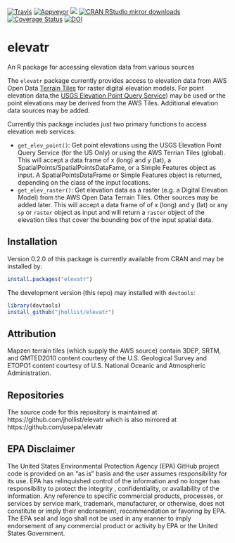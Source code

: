 
[![Travis](https://api.travis-ci.org/jhollist/elevatr.png?branch=master)](https://travis-ci.org/jhollist/elevatr)
[![Appveyor](https://ci.appveyor.com/api/projects/status/github/jhollist/elevatr?svg=true)](https://ci.appveyor.com/project/jhollist/elevatr)
[![](http://www.r-pkg.org/badges/version/elevatr)](http://www.r-pkg.org/pkg/elevatr)
[![CRAN RStudio mirror downloads](http://cranlogs.r-pkg.org/badges/elevatr)](http://www.r-pkg.org/pkg/elevatr)
[![Coverage Status](https://coveralls.io/repos/github/jhollist/elevatr/badge.svg?branch=master)](https://coveralls.io/github/jhollist/elevatr?branch=master)
[![DOI](https://zenodo.org/badge/65325400.svg)](https://zenodo.org/badge/latestdoi/65325400)

# elevatr
An R package for accessing elevation data from various sources

The `elevatr` package currently provides access to elevation data from AWS Open Data [Terrain Tiles](https://registry.opendata.aws/terrain-tiles/) for raster digital elevation models.  For point elevation data,the [USGS Elevation Point Query Service](http://ned.usgs.gov/epqs/)) may be used or the point elevations may be derived from the AWS Tiles. Additional elevation data sources may be added.

Currently this package includes just two primary functions to access elevation web services:

- `get_elev_point()`:  Get point elevations using the USGS Elevation Point Query Service (for the US Only) or using the AWS Terrian Tiles (global).  This will accept a data frame of x (long) and y (lat), a SpatialPoints/SpatialPointsDataFame, or a Simple Features object as input.  A SpatialPointsDataFrame or Simple Features object is returned, depending on the class of the input locations.
- `get_elev_raster()`: Get elevation data as a raster (e.g. a Digital Elevation Model) from the AWS Open Data Terrain Tiles.  Other sources may be added later.  This will accept a data frame of of x (long) and y (lat) or any `sp` or `raster` object as input and will return a `raster` object of the elevation tiles that cover the bounding box of the input spatial data. 

## Installation

Version 0.2.0 of this package is currently available from CRAN and may be installed by:

```r
install.packages("elevatr")
```

The development version (this repo) may installed with `devtools`:

```r
library(devtools)
install_github("jhollist/elevatr")
```


## Attribution
Mapzen terrain tiles (which supply the AWS source) contain 3DEP, SRTM, and GMTED2010 content courtesy of the U.S. Geological Survey and ETOPO1 content courtesy of U.S. National Oceanic and Atmospheric Administration.

## Repositories
The source code for this repository is maintained at https://github.com/jhollist/elevatr which is also mirrored at https://github.com/usepa/elevatr

## EPA Disclaimer
The United States Environmental Protection Agency (EPA) GitHub project code is provided on an "as is" basis and the user assumes responsibility for its use. EPA has relinquished control of the information and no longer has responsibility to protect the integrity , confidentiality, or availability of the information. Any reference to specific commercial products, processes, or services by service mark, trademark, manufacturer, or otherwise, does not constitute or imply their endorsement, recommendation or favoring by EPA. The EPA seal and logo shall not be used in any manner to imply endorsement of any commercial product or activity by EPA or the United States Government.